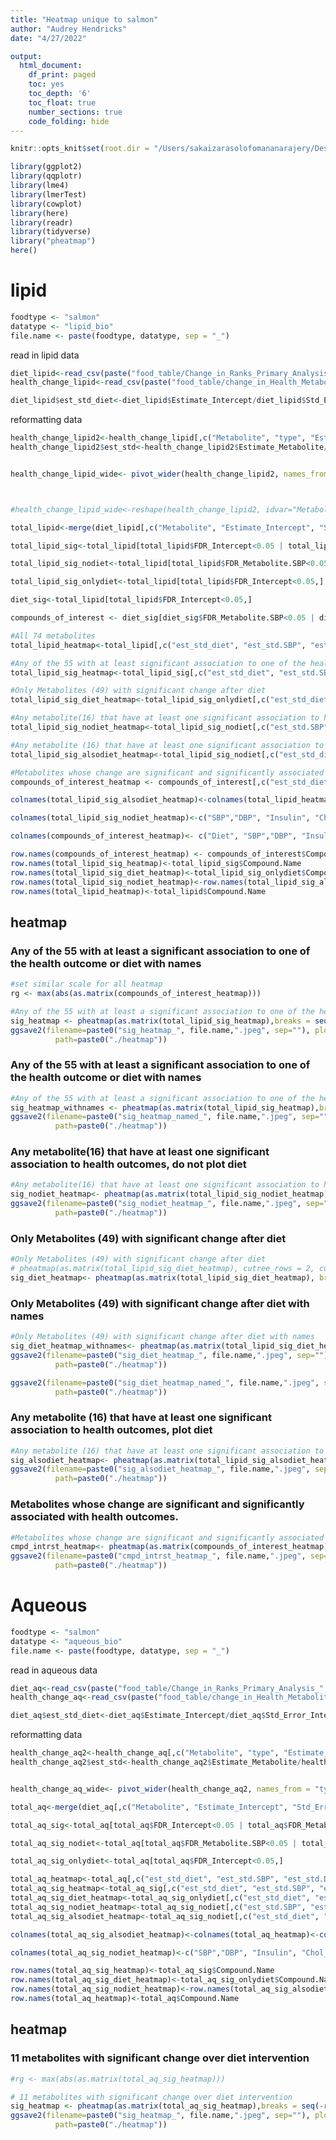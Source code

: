 ```yaml
---
title: "Heatmap unique to salmon"
author: "Audrey Hendricks"
date: "4/27/2022"

output: 
  html_document:
    df_print: paged
    toc: yes
    toc_depth: '6'
    toc_float: true
    number_sections: true
    code_folding: hide
---
```


```r
knitr::opts_knit$set(root.dir = "/Users/sakaizarasolofomananarajery/Desktop/Research/Hendriks Folder/Biotransformers/")

library(ggplot2)
library(qqplotr)
library(lme4)
library(lmerTest)
library(cowplot)
library(here)
library(readr)
library(tidyverse)
library("pheatmap")
here()
```

# lipid
```r
foodtype <- "salmon"
datatype <- "lipid_bio"
file.name <- paste(foodtype, datatype, sep = "_")
```



read in lipid data
```r
diet_lipid<-read_csv(paste("food_table/Change_in_Ranks_Primary_Analysis_",file.name,".csv",sep=""))
health_change_lipid<-read_csv(paste("food_table/change_in_Health_Metabolites_",file.name,".csv",sep=""))

diet_lipid$est_std_diet<-diet_lipid$Estimate_Intercept/diet_lipid$Std_Error_Intercept
```


reformatting data
```r
health_change_lipid2<-health_change_lipid[,c("Metabolite", "type", "Estimate_Metabolite", "Std_Error_Metabolite", "p_value_Metabolite", "FDR_Metabolite")]
health_change_lipid2$est_std<-health_change_lipid2$Estimate_Metabolite/health_change_lipid2$Std_Error_Metabolite


health_change_lipid_wide<- pivot_wider(health_change_lipid2, names_from = "type", values_from = c("Estimate_Metabolite", "Std_Error_Metabolite", "p_value_Metabolite", "FDR_Metabolite", "est_std"), names_sep = ".")



#health_change_lipid_wide<-reshape(health_change_lipid2, idvar="Metabolite", timevar="type", direction="wide")

total_lipid<-merge(diet_lipid[,c("Metabolite", "Estimate_Intercept", "Std_Error_Intercept", "p_value_Intercept", "FDR_Intercept","est_std_diet","Alignment.Value", "Annotations", "Compound.Name", "Formula", "Ionization.mode", "Mass","Retention.Time")], health_change_lipid_wide, by="Metabolite")

total_lipid_sig<-total_lipid[total_lipid$FDR_Intercept<0.05 | total_lipid$FDR_Metabolite.SBP<0.05 | total_lipid$FDR_Metabolite.DBP<0.05 | total_lipid$FDR_Metabolite.Insulin<0.05 | total_lipid$FDR_Metabolite.Chol_T<0.05 | total_lipid$FDR_Metabolite.TG<0.05 | total_lipid$FDR_Metabolite.LDL<0.05 | total_lipid$FDR_Metabolite.HDL<0.05 | total_lipid$FDR_Metabolite.CRP<0.05 | total_lipid$FDR_Metabolite.ApoB<0.05 | total_lipid$FDR_Metabolite.HDL_LDL<0.05 | total_lipid$FDR_Metabolite.Chol_T_HDL <0.05,]

total_lipid_sig_nodiet<-total_lipid[total_lipid$FDR_Metabolite.SBP<0.05 | total_lipid$FDR_Metabolite.DBP<0.05 | total_lipid$FDR_Metabolite.Insulin<0.05 | total_lipid$FDR_Metabolite.Chol_T<0.05 | total_lipid$FDR_Metabolite.TG<0.05 | total_lipid$FDR_Metabolite.LDL<0.05 | total_lipid$FDR_Metabolite.HDL<0.05 | total_lipid$FDR_Metabolite.CRP<0.05 | total_lipid$FDR_Metabolite.ApoB<0.05 | total_lipid$FDR_Metabolite.HDL_LDL<0.05 | total_lipid$FDR_Metabolite.Chol_T_HDL <0.05,]

total_lipid_sig_onlydiet<-total_lipid[total_lipid$FDR_Intercept<0.05,]

diet_sig<-total_lipid[total_lipid$FDR_Intercept<0.05,]

compounds_of_interest <- diet_sig[diet_sig$FDR_Metabolite.SBP<0.05 | diet_sig$FDR_Metabolite.DBP<0.05 | diet_sig$FDR_Metabolite.Insulin<0.05 | diet_sig$FDR_Metabolite.Chol_T<0.05 | diet_sig$FDR_Metabolite.TG<0.05 | diet_sig$FDR_Metabolite.LDL<0.05 | diet_sig$FDR_Metabolite.HDL<0.05 | diet_sig$FDR_Metabolite.CRP<0.05 | diet_sig$FDR_Metabolite.ApoB<0.05 | diet_sig$FDR_Metabolite.HDL_LDL<0.05 | diet_sig$FDR_Metabolite.Chol_T_HDL <0.05,]

#All 74 metabolites
total_lipid_heatmap<-total_lipid[,c("est_std_diet", "est_std.SBP", "est_std.DBP", "est_std.Insulin", "est_std.Chol_T", "est_std.TG", "est_std.LDL", "est_std.HDL", "est_std.CRP", "est_std.ApoB", "est_std.HDL_LDL", "est_std.Chol_T_HDL")]

#Any of the 55 with at least significant association to one of the health outcome or diet
total_lipid_sig_heatmap<-total_lipid_sig[,c("est_std_diet", "est_std.SBP", "est_std.DBP", "est_std.Insulin", "est_std.Chol_T", "est_std.TG", "est_std.LDL", "est_std.HDL", "est_std.CRP", "est_std.ApoB", "est_std.HDL_LDL", "est_std.Chol_T_HDL")]

#Only Metabolites (49) with significant change after diet
total_lipid_sig_diet_heatmap<-total_lipid_sig_onlydiet[,c("est_std_diet", "est_std.SBP", "est_std.DBP", "est_std.Insulin", "est_std.Chol_T", "est_std.TG", "est_std.LDL", "est_std.HDL", "est_std.CRP", "est_std.ApoB", "est_std.HDL_LDL", "est_std.Chol_T_HDL")]

#Any metabolite(16) that have at least one significant association to health outcomes, do not plot diet.
total_lipid_sig_nodiet_heatmap<-total_lipid_sig_nodiet[,c("est_std.SBP", "est_std.DBP", "est_std.Insulin", "est_std.Chol_T", "est_std.TG", "est_std.LDL", "est_std.HDL", "est_std.CRP", "est_std.ApoB", "est_std.HDL_LDL", "est_std.Chol_T_HDL")]

#Any metabolite (16) that have at least one significant association to health outcomes, plot diet.
total_lipid_sig_alsodiet_heatmap<-total_lipid_sig_nodiet[,c("est_std_diet", "est_std.SBP", "est_std.DBP", "est_std.Insulin", "est_std.Chol_T", "est_std.TG", "est_std.LDL", "est_std.HDL", "est_std.CRP", "est_std.ApoB", "est_std.HDL_LDL", "est_std.Chol_T_HDL")]

#Metabolites whose change are significant and significantly associated with health outcomes.
compounds_of_interest_heatmap <- compounds_of_interest[,c("est_std_diet", "est_std.SBP", "est_std.DBP", "est_std.Insulin", "est_std.Chol_T", "est_std.TG", "est_std.LDL", "est_std.HDL", "est_std.CRP", "est_std.ApoB", "est_std.HDL_LDL", "est_std.Chol_T_HDL")]

colnames(total_lipid_sig_alsodiet_heatmap)<-colnames(total_lipid_heatmap)<-colnames(total_lipid_sig_heatmap)<-colnames(total_lipid_sig_diet_heatmap)<-c("Diet", "SBP","DBP", "Insulin", "Chol_T", "TG", "LDL", "HDL", "CRP", "ApoB", "HDL / LDL", "Chol_T / HDL")

colnames(total_lipid_sig_nodiet_heatmap)<-c("SBP","DBP", "Insulin", "Chol_T", "TG", "LDL", "HDL", "CRP", "ApoB", "HDL / LDL", "Chol_T / HDL")

colnames(compounds_of_interest_heatmap)<- c("Diet", "SBP","DBP", "Insulin", "Chol_T", "TG", "LDL", "HDL", "CRP", "ApoB", "HDL / LDL", "Chol_T / HDL")

row.names(compounds_of_interest_heatmap) <- compounds_of_interest$Compound.Name
row.names(total_lipid_sig_heatmap)<-total_lipid_sig$Compound.Name
row.names(total_lipid_sig_diet_heatmap)<-total_lipid_sig_onlydiet$Compound.Name
row.names(total_lipid_sig_nodiet_heatmap)<-row.names(total_lipid_sig_alsodiet_heatmap)<-total_lipid_sig_nodiet$Compound.Name
row.names(total_lipid_heatmap)<-total_lipid$Compound.Name

```

## heatmap

### Any of the 55 with at least a significant association to one of the health outcome or diet with names
```r
#set similar scale for all heatmap
rg <- max(abs(as.matrix(compounds_of_interest_heatmap)))

#Any of the 55 with at least a significant association to one of the health outcome or diet
sig_heatmap <- pheatmap(as.matrix(total_lipid_sig_heatmap),breaks = seq(-rg, rg, length.out = 100), cutree_rows = 3, cutree_cols  = 2, fontsize_row = 6,fontsize_col = 12, show_rownames=F) 
ggsave2(filename=paste0("sig_heatmap_", file.name,".jpeg", sep=""), plot=sig_heatmap, device="jpeg",
          path=paste0("./heatmap"))
```

### Any of the 55 with at least a significant association to one of the health outcome or diet with names
```R
#Any of the 55 with at least a significant association to one of the health outcome or diet with names
sig_heatmap_withnames <- pheatmap(as.matrix(total_lipid_sig_heatmap),breaks = seq(-rg, rg, length.out = 100), cutree_rows = 3, cutree_cols  = 2, fontsize_row = 6,fontsize_col = 12, show_rownames=T) 
ggsave2(filename=paste0("sig_heatmap_named_", file.name,".jpeg", sep=""), plot=sig_heatmap_withnames, device="jpeg",
          path=paste0("./heatmap"))
```


### Any metabolite(16) that have at least one significant association to health outcomes, do not plot diet
```r
#Any metabolite(16) that have at least one significant association to health outcomes, do not plot diet
sig_nodiet_heatmap<- pheatmap(as.matrix(total_lipid_sig_nodiet_heatmap),breaks = seq(-rg, rg, length.out = 100), cutree_rows = 2, cutree_cols  = 2, fontsize_row = 6,fontsize_col = 12, show_rownames=T)
ggsave2(filename=paste0("sig_nodiet_heatmap_", file.name,".jpeg", sep=""), plot=sig_nodiet_heatmap, device="jpeg",
          path=paste0("./heatmap"))
```


### Only Metabolites (49) with significant change after diet
```R
#Only Metabolites (49) with significant change after diet
# pheatmap(as.matrix(total_lipid_sig_diet_heatmap), cutree_rows = 2, cutree_cols  = 3, fontsize = 12, show_rownames=F) 
sig_diet_heatmap<- pheatmap(as.matrix(total_lipid_sig_diet_heatmap), breaks = seq(-rg, rg, length.out = 100), cutree_rows = 2, cutree_cols  = 3, fontsize = 12, show_rownames=F) 
```

### Only Metabolites (49) with significant change after diet with names
```r
#Only Metabolites (49) with significant change after diet with names
sig_diet_heatmap_withnames<- pheatmap(as.matrix(total_lipid_sig_diet_heatmap), breaks = seq(-rg, rg, length.out = 100), cutree_rows = 2, cutree_cols  = 3, fontsize = 6, show_rownames=T) 
ggsave2(filename=paste0("sig_diet_heatmap_", file.name,".jpeg", sep=""), plot=sig_diet_heatmap, device="jpeg",
          path=paste0("./heatmap"))

ggsave2(filename=paste0("sig_diet_heatmap_named_", file.name,".jpeg", sep=""), plot=sig_diet_heatmap_withnames, device="jpeg",
          path=paste0("./heatmap"))
```


### Any metabolite (16) that have at least one significant association to health outcomes, plot diet 
```r
#Any metabolite (16) that have at least one significant association to health outcomes, plot diet
sig_alsodiet_heatmap<- pheatmap(as.matrix(total_lipid_sig_alsodiet_heatmap),breaks = seq(-rg, rg, length.out = 100), cutree_rows = 2, cutree_cols  = 3, fontsize_row = 6,fontsize_col = 12, show_rownames=T)
ggsave2(filename=paste0("sig_alsodiet_heatmap_", file.name,".jpeg", sep=""), plot=sig_alsodiet_heatmap, device="jpeg",
          path=paste0("./heatmap"))

```


### Metabolites whose change are significant and significantly associated with health outcomes. 
```R
#Metabolites whose change are significant and significantly associated with health outcomes.
cmpd_intrst_heatmap<- pheatmap(as.matrix(compounds_of_interest_heatmap),breaks = seq(-rg, rg, length.out = 100), cutree_rows = 2, cutree_cols  = 3, fontsize_row = 6,fontsize_col = 12, show_rownames=T)
ggsave2(filename=paste0("cmpd_intrst_heatmap_", file.name,".jpeg", sep=""), plot=cmpd_intrst_heatmap, device="jpeg",
          path=paste0("./heatmap"))
```

# Aqueous
```r
foodtype <- "salmon"
datatype <- "aqueous_bio"
file.name <- paste(foodtype, datatype, sep = "_")
```

read in aqueous data
```r
diet_aq<-read_csv(paste("food_table/Change_in_Ranks_Primary_Analysis_",file.name,".csv",sep=""))
health_change_aq<-read_csv(paste("food_table/change_in_Health_Metabolites_",file.name,".csv",sep=""))

diet_aq$est_std_diet<-diet_aq$Estimate_Intercept/diet_aq$Std_Error_Intercept
```

reformatting data
```r
health_change_aq2<-health_change_aq[,c("Metabolite", "type", "Estimate_Metabolite", "Std_Error_Metabolite", "p_value_Metabolite", "FDR_Metabolite")]
health_change_aq2$est_std<-health_change_aq2$Estimate_Metabolite/health_change_aq2$Std_Error_Metabolite


health_change_aq_wide<- pivot_wider(health_change_aq2, names_from = "type", values_from = c("Estimate_Metabolite", "Std_Error_Metabolite", "p_value_Metabolite", "FDR_Metabolite", "est_std"), names_sep = ".")

total_aq<-merge(diet_aq[,c("Metabolite", "Estimate_Intercept", "Std_Error_Intercept", "p_value_Intercept", "FDR_Intercept","est_std_diet","Alignment.Value", "Annotations", "Compound.Name", "Formula", "Ion.Species", "Mass",                 "Retention.Time")], health_change_aq_wide, by="Metabolite")

total_aq_sig<-total_aq[total_aq$FDR_Intercept<0.05 | total_aq$FDR_Metabolite.SBP<0.05 | total_aq$FDR_Metabolite.DBP<0.05 | total_aq$FDR_Metabolite.Insulin<0.05 | total_aq$FDR_Metabolite.Chol_T<0.05 | total_aq$FDR_Metabolite.TG<0.05 | total_aq$FDR_Metabolite.LDL<0.05 | total_aq$FDR_Metabolite.HDL<0.05 | total_aq$FDR_Metabolite.CRP<0.05 | total_aq$FDR_Metabolite.ApoB<0.05 | total_aq$FDR_Metabolite.HDL_LDL<0.05 | total_aq$FDR_Metabolite.Chol_T_HDL <0.05,]

total_aq_sig_nodiet<-total_aq[total_aq$FDR_Metabolite.SBP<0.05 | total_aq$FDR_Metabolite.DBP<0.05 | total_aq$FDR_Metabolite.Insulin<0.05 | total_aq$FDR_Metabolite.Chol_T<0.05 | total_aq$FDR_Metabolite.TG<0.05 | total_aq$FDR_Metabolite.LDL<0.05 | total_aq$FDR_Metabolite.HDL<0.05 | total_aq$FDR_Metabolite.CRP<0.05 | total_aq$FDR_Metabolite.ApoB<0.05 | total_aq$FDR_Metabolite.HDL_LDL<0.05 | total_aq$FDR_Metabolite.Chol_T_HDL <0.05,]

total_aq_sig_onlydiet<-total_aq[total_aq$FDR_Intercept<0.05,]

total_aq_heatmap<-total_aq[,c("est_std_diet", "est_std.SBP", "est_std.DBP", "est_std.Insulin", "est_std.Chol_T", "est_std.TG", "est_std.LDL", "est_std.HDL", "est_std.CRP", "est_std.ApoB", "est_std.HDL_LDL", "est_std.Chol_T_HDL")]
total_aq_sig_heatmap<-total_aq_sig[,c("est_std_diet", "est_std.SBP", "est_std.DBP", "est_std.Insulin", "est_std.Chol_T", "est_std.TG", "est_std.LDL", "est_std.HDL", "est_std.CRP", "est_std.ApoB", "est_std.HDL_LDL", "est_std.Chol_T_HDL")]
total_aq_sig_diet_heatmap<-total_aq_sig_onlydiet[,c("est_std_diet", "est_std.SBP", "est_std.DBP", "est_std.Insulin", "est_std.Chol_T", "est_std.TG", "est_std.LDL", "est_std.HDL", "est_std.CRP", "est_std.ApoB", "est_std.HDL_LDL", "est_std.Chol_T_HDL")]
total_aq_sig_nodiet_heatmap<-total_aq_sig_nodiet[,c("est_std.SBP", "est_std.DBP", "est_std.Insulin", "est_std.Chol_T", "est_std.TG", "est_std.LDL", "est_std.HDL", "est_std.CRP", "est_std.ApoB", "est_std.HDL_LDL", "est_std.Chol_T_HDL")]
total_aq_sig_alsodiet_heatmap<-total_aq_sig_nodiet[,c("est_std_diet", "est_std.SBP", "est_std.DBP", "est_std.Insulin", "est_std.Chol_T", "est_std.TG", "est_std.LDL", "est_std.HDL", "est_std.CRP", "est_std.ApoB", "est_std.HDL_LDL", "est_std.Chol_T_HDL")]

colnames(total_aq_sig_alsodiet_heatmap)<-colnames(total_aq_heatmap)<-colnames(total_aq_sig_heatmap)<-colnames(total_aq_sig_diet_heatmap)<-c("Diet", "SBP","DBP", "Insulin", "Chol_T", "TG", "LDL", "HDL", "CRP", "ApoB", "HDL / LDL", "Chol_T / HDL")

colnames(total_aq_sig_nodiet_heatmap)<-c("SBP","DBP", "Insulin", "Chol_T", "TG", "LDL", "HDL", "CRP", "ApoB", "HDL / LDL", "Chol_T / HDL")

row.names(total_aq_sig_heatmap)<-total_aq_sig$Compound.Name
row.names(total_aq_sig_diet_heatmap)<-total_aq_sig_onlydiet$Compound.Name
row.names(total_aq_sig_nodiet_heatmap)<-row.names(total_aq_sig_alsodiet_heatmap)<-total_aq_sig_nodiet$Compound.Name
row.names(total_aq_heatmap)<-total_aq$Compound.Name
```

## heatmap

### 11 metabolites with significant change over diet intervention
```r
#rg <- max(abs(as.matrix(total_aq_sig_heatmap)))

# 11 metabolites with significant change over diet intervention
sig_heatmap <- pheatmap(as.matrix(total_aq_sig_heatmap),breaks = seq(-rg, rg, length.out = 100), cutree_rows = 3, cutree_cols  = 2, fontsize_row = 6,fontsize_col = 12, show_rownames=T) 
ggsave2(filename=paste0("sig_heatmap_", file.name,".jpeg", sep=""), plot=sig_heatmap, device="jpeg",
          path=paste0("./heatmap"))
```


